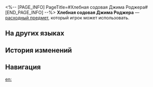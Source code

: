 <%-- [PAGE_INFO]
PageTitle=#Хлебная содовая Джима Роджера#
[END_PAGE_INFO] --%>
{{Расходный предмет Инфобокс
|id          = 408004
|Изображения = Предмет Хлебная содовая Джима Роджера.png
|Тип         = Расходные предметы HP
|Редкость    = 3
|Эффект      = Восстанавливает выбранному союзнику 100% НР.
|Описание    = Сухари полностью измельчают, замачивают, извлекают из них хлебную влагу, затем ферментирует и, наконец, добавляют запатентованную формулу Джима Роджера. Получается тот самый вкус!
|Рецепт      = 
|Источник1   = 
|Источник2   = 
|Источник3   = 
}}
'''Хлебная содовая Джима Роджера''' — [[расходный предмет]], который игрок может использовать.

==На других языках==
{{На других языках
|en   = Jim Roger Bread Soda
|zhs  = 吉姆•罗杰面包味汽水
|zht  = 吉姆•羅傑麵包口味汽水
|ja   = ジム・ロジャーパンフレーバーのソーダ水
|ko   = 짐•로저의 빵 맛 소다수
|es   = Bebida con sabor a pan de Jim Roger
|fr   = Soda au pain de Jim Roger
|ru   = Хлебная содовая Джима Роджера
|th   = Jim Roger Bread Soda
|vi   = Soda Bánh Mì Jim Roger
|de   = Jim Rogers Backsoda
|id   = Jim Roger Bread Soda
|pt   = Refrigerante de Pão do Jim Roger
}}

==История изменений==
{{История изменений|3.5}}

==Навигация==
{{Расходные предметы Навбокс}}

[[en:]]